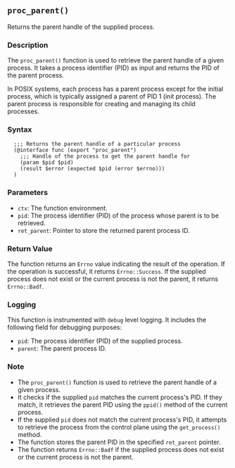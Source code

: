 ## `proc_parent()`

Returns the parent handle of the supplied process.

### Description

The `proc_parent()` function is used to retrieve the parent handle of a given process. It takes a process identifier (PID) as input and returns the PID of the parent process.

In POSIX systems, each process has a parent process except for the initial process, which is typically assigned a parent of PID 1 (init process). The parent process is responsible for creating and managing its child processes.

### Syntax

```ebnf
  ;;; Returns the parent handle of a particular process
  (@interface func (export "proc_parent")
    ;;; Handle of the process to get the parent handle for
    (param $pid $pid)
    (result $error (expected $pid (error $errno)))
  )
```
### Parameters

- `ctx`: The function environment.
- `pid`: The process identifier (PID) of the process whose parent is to be retrieved.
- `ret_parent`: Pointer to store the returned parent process ID.

### Return Value

The function returns an `Errno` value indicating the result of the operation. If the operation is successful, it returns `Errno::Success`. If the supplied process does not exist or the current process is not the parent, it returns `Errno::Badf`.

### Logging

This function is instrumented with `debug` level logging. It includes the following field for debugging purposes:

- `pid`: The process identifier (PID) of the supplied process.
- `parent`: The parent process ID.

### Note

- The `proc_parent()` function is used to retrieve the parent handle of a given process.
- It checks if the supplied `pid` matches the current process's PID. If they match, it retrieves the parent PID using the `ppid()` method of the current process.
- If the supplied `pid` does not match the current process's PID, it attempts to retrieve the process from the control plane using the `get_process()` method.
- The function stores the parent PID in the specified `ret_parent` pointer.
- The function returns `Errno::Badf` if the supplied process does not exist or the current process is not the parent.
